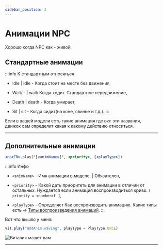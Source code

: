 ```yaml
---
sidebar_position: 3
---
```


# Анимации NPC

Хорошо когда NPC как - живой.

## Стандартные анимации

:::info К стандартным относяться

- Idle | idle - Когда стоит на месте без движения,

- Walk - | walk Когда ходит. Стандартное передвижение,

- Death | death - Когда умирает,

- Sit | sit - Когда сидит(на коне, свинье и т.д.).
:::

Если в вашей модели есть такие анимация где вкл эти названия, движок сам определит какая к какому действию относиться.

---

## Дополнительные анимации

```jsx
<npcID>.play("[<animName>]", <priority>, [<playType>])
```

:::info Инфо
- `<animName>` - Имя анимации в моделе. | Обязателен,

- `<priority>` - Какой дать приоритеть для анимации в отличии от остальных. Нуждается если анимация воспроизводиться криво. `[ priority = <number>f ]`,

- `<playType>` - Определяет Как воспроизводить анимацию. Какие типы есть -> [Типы воспроизведения анимаций](../extra/playType).
:::

Вот что вышло у меня:

```jsx
vit.play("addAnim.waving", playType = PlayType.ONCE)
```

![Виталик машет вам](../../../../static/img/he-guide/animWaving.gif)

---
